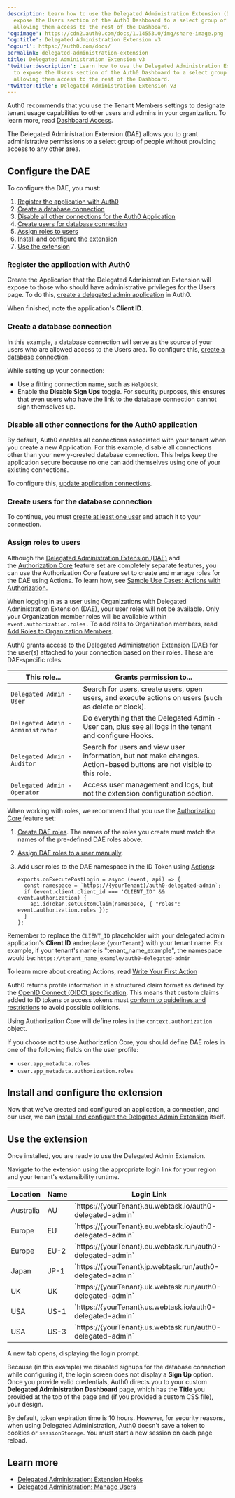 ```yaml
---
description: Learn how to use the Delegated Administration Extension (DAE) to
  expose the Users section of the Auth0 Dashboard to a select group of users without
  allowing them access to the rest of the Dashboard.
'og:image': https://cdn2.auth0.com/docs/1.14553.0/img/share-image.png
'og:title': Delegated Administration Extension v3
'og:url': https://auth0.com/docs/
permalink: delegated-administration-extension
title: Delegated Administration Extension v3
'twitter:description': Learn how to use the Delegated Administration Extension (DAE)
  to expose the Users section of the Auth0 Dashboard to a select group of users without
  allowing them access to the rest of the Dashboard.
'twitter:title': Delegated Administration Extension v3
---
```

<Callout icon="file-lines" color="#0EA5E9" iconType="regular">

Auth0 recommends that you use the Tenant Members settings to designate tenant usage capabilities to other users and admins in your organization. To learn more, read [Dashboard Access](/docs/get-started/manage-dashboard-access).

</Callout>

The Delegated Administration Extension (DAE) allows you to grant administrative permissions to a select group of people without providing access to any other area.

## Configure the DAE

To configure the DAE, you must:

1. [Register the application with Auth0](#register-the-application-with-auth0)
2. [Create a database connection](#create-a-database-connection)
3. [Disable all other connections for the Auth0 Application](#disable-all-other-connections-for-the-auth0-application)
4. [Create users for database connection](#create-user-for-the-database-connection)
5. [Assign roles to users](#assign-roles-to-users)
6. [Install and configure the extension](#install-and-configure-the-extension)
7. [Use the extension](#use-the-extension)

### Register the application with Auth0

Create the Application that the Delegated Administration Extension will expose to those who should have administrative privileges for the Users page. To do this, [create a delegated admin application](/docs/customize/extensions/delegated-administration-extension/create-delegated-admin-applications) in Auth0.

When finished, note the application's **<Tooltip tip="Client ID: Identification value given to your registered resource from Auth0." cta="View Glossary" href="/docs/glossary?term=Client+ID">Client ID</Tooltip>**.

### Create a database connection

In this example, a database connection will serve as the source of your users who are allowed access to the Users area. To configure this, [create a database connection](/docs/get-started/applications/set-up-database-connections).

While setting up your connection:

* Use a fitting connection name, such as `HelpDesk`.
* Enable the **Disable Sign Ups** toggle. For security purposes, this ensures that even users who have the link to the database connection cannot sign themselves up.

### Disable all other connections for the Auth0 application

By default, Auth0 enables all connections associated with your tenant when you create a new Application. For this example, disable all connections other than your newly-created database connection. This helps keep the application secure because no one can add themselves using one of your existing connections.

To configure this, [update application connections](/docs/get-started/applications/update-application-connections).

### Create users for the database connection

To continue, you must [create at least one user](/docs/manage-users/user-accounts/create-users) and attach it to your connection.

### Assign roles to users

<Callout icon="file-lines" color="#0EA5E9" iconType="regular">

Although the [Delegated Administration Extension (DAE)](/docs/customize/extensions/delegated-administration-extension) and the [Authorization Core](/docs/manage-users/access-control/rbac) feature set are completely separate features, you can use the Authorization Core feature set to create and manage roles for the DAE using Actions. To learn how, see [Sample Use Cases: Actions with Authorization](/docs/manage-users/access-control/sample-use-cases-actions-with-authorization).

</Callout>

<Callout icon="file-lines" color="#0EA5E9" iconType="regular">

When logging in as a user using Organizations with Delegated Administration Extension (DAE), your user roles will not be available. Only your Organization member roles will be available within `event.authorization.roles.` To add roles to Organization members, read [Add Roles to Organization Members](/docs/manage-users/organizations/configure-organizations/add-member-roles).

</Callout>

Auth0 grants access to the Delegated Administration Extension (DAE) for the user(s) attached to your connection based on their roles. These are DAE-specific roles:

<table class="table"><thead>
<tr>
<th>This role...</th>
<th>Grants permission to...</th>
</tr>
</thead>
<tbody>
<tr>
<td><code>Delegated Admin - User</code></td>
<td>Search for users, create users, open users, and execute actions on users (such as delete or block).</td>
</tr>
<tr>
<td><code>Delegated Admin - Administrator</code></td>
<td>Do everything that the Delegated Admin - User can, plus see all logs in the tenant and configure Hooks.</td>
</tr>
<tr>
<td><code>Delegated Admin - Auditor</code></td>
<td>Search for users and view user information, but not make changes. Action-based buttons are not visible to this role.</td>
</tr>
<tr>
<td><code>Delegated Admin - Operator</code></td>
<td>Access user management and logs, but not the extension configuration section.</td>
</tr>
</tbody>
</table>

When working with roles, we recommend that you use the [Authorization Core](/docs/manage-users/access-control/rbac) feature set:

1. [Create DAE roles](/docs/manage-users/access-control/configure-core-rbac/roles/create-roles). The names of the roles you create must match the names of the pre-defined DAE roles above.
2. [Assign DAE roles to a user manually](/docs/manage-users/access-control/configure-core-rbac/rbac-users/assign-roles-to-users).
3. Add user roles to the DAE namespace in the ID Token using [Actions](/docs/customize/actions)**:**

   ```text lines
   exports.onExecutePostLogin = async (event, api) => {
     const namespace = `https://{yourTenant}/auth0-delegated-admin`;
     if (event.client.client_id === 'CLIENT_ID' && event.authorization) {
       api.idToken.setCustomClaim(namespace, { "roles": event.authorization.roles });
     }
   };
   ```


   

   

Remember to replace the `CLIENT_ID` placeholder with your delegated admin application's **Client ID** andreplace `{yourTenant}` with your tenant name. For example, if your tenant's name is "tenant_name_example", the namespace would be: `https://tenant_name_example/auth0-delegated-admin`

To learn more about creating Actions, read [Write Your First Action](/docs/customize/actions/write-your-first-action)

<Warning>

Auth0 returns profile information in a structured claim format as defined by the [OpenID Connect (OIDC) specification](https://openid.net/specs/openid-connect-core-1_0.html#StandardClaims). This means that custom claims added to ID tokens or access tokens must [conform to guidelines and restrictions](/docs/secure/tokens/json-web-tokens/create-custom-claims) to avoid possible collisions.

</Warning>

<Callout icon="file-lines" color="#0EA5E9" iconType="regular">

Using Authorization Core will define roles in the `context.authorization` object.

If you choose not to use Authorization Core, you should define DAE roles in one of the following fields on the user profile:

* `user.app_metadata.roles`
* `user.app_metadata.authorization.roles`

</Callout>

## Install and configure the extension

Now that we've created and configured an application, a connection, and our user, we can [install and configure the Delegated Admin Extension](/docs/customize/extensions/delegated-administration-extension/install-delegated-admin-extension) itself.

## Use the extension

Once installed, you are ready to use the Delegated Admin Extension.

Navigate to the extension using the appropriate login link for your region and your tenant's extensibility runtime.

<table class="table"><thead>
<tr>
<th>Location</th>
<th>Name</th>
<th>Login Link</th>
</tr>
</thead>
<tbody>
<tr>
<td>Australia</td>
<td>AU</td>
<td>`https://{yourTenant}.au.webtask.io/auth0-delegated-admin`</td>
</tr>
<tr>
<td>Europe</td>
<td>EU</td>
<td>`https://{yourTenant}.eu.webtask.io/auth0-delegated-admin`</td>
</tr>
<tr>
<td>Europe</td>
<td>EU-2</td>
<td>`https://{yourTenant}.eu.webtask.run/auth0-delegated-admin`</td>
</tr>
<tr>
<td>Japan</td>
<td>JP-1</td>
<td>`https://{yourTenant}.jp.webtask.run/auth0-delegated-admin`</td>
</tr>
<tr>
<td>UK</td>
<td>UK</td>
<td>`https://{yourTenant}.uk.webtask.run/auth0-delegated-admin`</td>
</tr>
<tr>
<td>USA</td>
<td>US-1</td>
<td>`https://{yourTenant}.us.webtask.io/auth0-delegated-admin`</td>
</tr>
<tr>
<td>USA</td>
<td>US-3</td>
<td>`https://{yourTenant}.us.webtask.run/auth0-delegated-admin`</td>
</tr>
</tbody>
</table>

A new tab opens, displaying the login prompt.

Because (in this example) we disabled signups for the database connection while configuring it, the login screen does not display a **Sign Up** option.
Once you provide valid credentials, Auth0 directs you to your custom **Delegated Administration Dashboard** page, which has the **Title** you provided at the top of the page and (if you provided a custom CSS file), your design.

<Card title="Delegated Administration session timeout">

By default, token expiration time is 10 hours. However, for security reasons, when using Delegated Administration, Auth0 doesn't save a token to cookies or `sessionStorage`. You must start a new session on each page reload.

</Card>

## Learn more

* [Delegated Administration: Extension Hooks](/docs/customize/extensions/delegated-administration-extension/delegated-administration-hooks)
* [Delegated Administration: Manage Users](/docs/customize/extensions/delegated-administration-extension/delegated-administration-manage-users)
